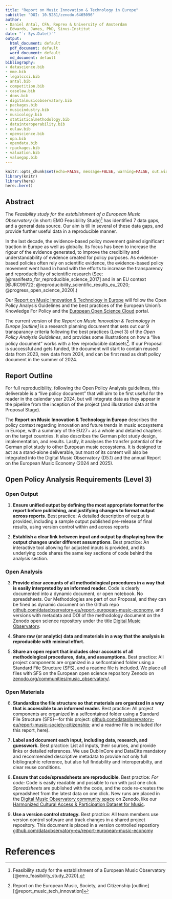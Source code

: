 ```yaml
---
title: "Report on Music Innovation & Technology in Europe"
subtitle: "DOI: 10.5281/zenodo.6465096"
author:
- Daniel Antal, CFA, Reprex & University of Amsterdam
- Edwards, James, PhD, Sinus-Institut
date: "`r Sys.Date()`"
output:
  html_document: default
  pdf_document: default
  word_document: default
  md_document: default
bibliography:
- datascience.bib
- mme.bib
- legalccsi.bib
- antal.bib
- competition.bib
- caselaw.bib
- dcms.bib
- digitalmusicobservatory.bib
- packages.bib
- musicindustry.bib
- musicology.bib
- statisticalmethodology.bib
- datainteroperability.bib
- eulaw.bib
- openscience.bib
- opa.bib
- opendata.bib
- rpackages.bib
- valuation.bib
- valuegap.bib
---
```


```r
knitr::opts_chunk$set(echo=FALSE, message=FALSE, warning=FALSE, out.width = '95%', fig.align = 'center')
library(knitr)
library(here)
here::here()
```

## Abstract

The _Feasibility study for the establishment of a European Music Observatory_ (in short: EMO Feasibility Study)^[Feasibility study for the establishment of a European Music Observatory [@emo_feasibility_study_2020].] has identified 7 data gaps, and a general data source. Our aim is till in several of these data gaps, and provide further useful data in a reproducible manner.

In the last decade, the evidence-based policy movement gained significant traction in Europe as well as globally. Its focus has been to increase the rigour of the evidence generated, to improve the credibility and understandability of evidence created for policy purposes.  As evidence-based policies often rely on scientific evidence, the evidence-based policy movement went hand in hand with the efforts to increase the transparency and reproducibility of scientific research (See: [@manifesto_for_reproducible_science_2017] and in an EU context [@JRC99722; @reproducibility_scientific_results_eu_2020; @progress_open_science_2020].)  

Our [Report on Music Innovation & Technology in Europe](https://doi.org/10.5281/zenodo.6465096) will follow the Open Policy Analysis Guidelines and the best practices of the European Union's Knowledge For Policy and the [European Open Science Cloud](https://eosc-portal.eu/) portal.

The current version of the _Report on Music Innovation & Technology in Europe [outline]_ is a research planning document that sets out our 9 transparancy criteria following the best practices (Level 3) of the _Open Policy Analysis Guidelines_, and provides some illustrations on how a "live policy document" works with a few reproducible datasets^[Report on the European Music, Society, and Citizenship [outline] [@report_music_tech_innovation]]. If our Proposal is successful and gets funded, the document will start to contain reused data from 2023, new data from 2024, and can be first read as draft policy document in the summer of 2024. 

## Report Outline
For full reproducibility, following the Open Policy Analysis guidelines, this deliverable is a “live policy document” that will aim to be first useful for the reader in the calendar year 2024, but will integrate data as they appear in the pipeline from the inception of the project (and illustration data at the Proposal Stage). 

The **Report on Music Innovation & Technology in Europe** describes the policy context regarding innovation and future trends in music ecosystems in Europe, with a summary of the EU27+ as a whole and detailed chapters on the target countries. It also describes the German pilot study design, implementation, and results. Lastly, it analyses the transfer potential of the German pilot study to other European music ecosystems. It is designed to act as a stand-alone deliverable, but most of its content will also be integrated into the Digital Music Observatory (D5.1) and the annual Report on the European Music Economy (2024 and 2025).


## Open Policy Analysis Requirements (Level 3) {#OPA-requirements}

### Open Output {#OPA-open-output}
1. **Ensure unified output by defining the most appropriate format for the report
before publishing, and justifying changes to format output across reports.** Best practice: A detailed description of output is provided, including a sample output published 
pre-release of final results, using version control within and across reports

2. **Establish a clear link between input and output by displaying how the output changes under different assumptions**. Best practice: An interactive tool allowing for adjusted inputs is provided, and its underlying code shares the same key sections of code behind the analysis section.

### Open Analysis {#OPA-open-analysis}

3. **Provide clear accounts of all methodological procedures in a way that is easily interpreted by an informed reader.** Code is clearly documented into a dynamic document, or
open notebook. No spreadsheets. Our Methodologies are part of our Proposal, and they can be fined as dynamic document on the Github repo [github.com/dataobservatory-eu/report-european-music-economy](https://github.com/dataobservatory-eu/report-european-music-economy), and versions with metadata and DOI of the methodology document on the Zenodo open science repository under the title [Digital Music Observatory](https://zenodo.org/communities/music_observatory/). 

4. **Share raw (or analytic) data and materials in a way that the analysis is reproducible with minimal effort.**

5. **Share an open report that includes clear accounts of all methodological procedures, data, and assumptions.** Best practice: All project components are organized in a selfcontained folder using a Standard File Structure (SFS), and a readme file is included. We place all files with SFS on the European open science repository Zenodo on [zenodo.org/communities/music_observatory/](https://zenodo.org/communities/music_observatory/).

### Open Materials {#OPA-open-materials}
6. **Standardize the file structure so that materials are organized in a way that is accessible to an informed reader.** Best practice: All project components are organized in a selfcontained folder using a Standard File Structure (SFS)---for this project: [github.com/dataobservatory-eu/report-music-society-citizenship](https://github.com/dataobservatory-eu/report-music-society-citizenship); and a readme file is included (for this report, here).

7. **Label and document each input, including data, research, and guesswork.** Best practice: List all inputs, their sources, and provide links or detailed references. We use DublinCore and DataCite mandatory and recommended descriptive metadata to provide not only full bibliographic reference, but also full findability and interoperabilty, and clear reuse conditions.

7. **Ensure that code/spreadsheets are reproducible**. Best practice: _For code:_ Code is easily readable and possible to run with just one click. _Spreadsheets_ are published with the code, and the code re-creates the spreadsheet from the latest data on one click. New runs are placed in the [Digital Music Observatory community space](https://zenodo.org/communities/music_observatory) on Zenodo, like our  [Harmonized Cultural Access & Participation Dataset for Music](https://zenodo.org/record/5917742#.Ylrb2NpBzIU).

9. **Use a version control strategy.** Best practice: All team members use version control software and track changes in a shared project repository. This document is placed in a version controlled repostiory [github.com/dataobservatory-eu/report-european-music-economy](https://github.com/dataobservatory-eu/report-european-music-economy)


# References